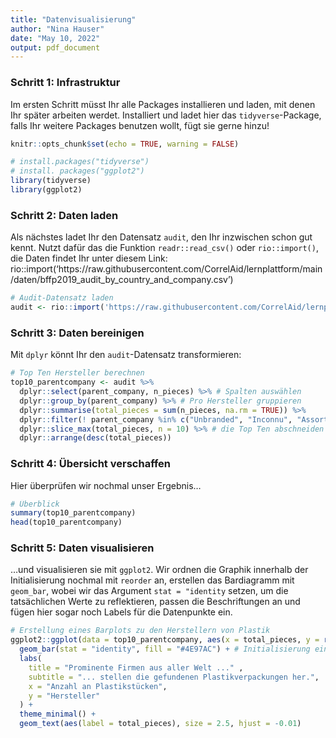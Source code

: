 ```yaml
---
title: "Datenvisualisierung"
author: "Nina Hauser"
date: "May 10, 2022"
output: pdf_document
---
```


### Schritt 1: Infrastruktur
Im ersten Schritt müsst Ihr alle Packages installieren und laden, mit denen Ihr später arbeiten werdet. Installiert und ladet hier das `tidyverse`-Package, falls Ihr weitere Packages benutzen wollt, fügt sie gerne hinzu!

```r
knitr::opts_chunk$set(echo = TRUE, warning = FALSE)

# install.packages("tidyverse")
# install. packages("ggplot2")
library(tidyverse)
library(ggplot2)
```


### Schritt 2: Daten laden
Als nächstes ladet Ihr den Datensatz `audit`, den Ihr inzwischen schon gut kennt. Nutzt dafür das die Funktion `readr::read_csv()` oder `rio::import()`, die Daten findet Ihr unter diesem Link: rio::import('https://raw.githubusercontent.com/CorrelAid/lernplattform/main/daten/bffp2019_audit_by_country_and_company.csv')

```r
# Audit-Datensatz laden
audit <- rio::import('https://raw.githubusercontent.com/CorrelAid/lernplattform/main/daten/bffp2019_audit_by_country_and_company.csv')
```


### Schritt 3: Daten bereinigen
Mit `dplyr` könnt Ihr den `audit`-Datensatz transformieren:
```r
# Top Ten Hersteller berechnen
top10_parentcompany <- audit %>%
  dplyr::select(parent_company, n_pieces) %>% # Spalten auswählen
  dplyr::group_by(parent_company) %>% # Pro Hersteller gruppieren
  dplyr::summarise(total_pieces = sum(n_pieces, na.rm = TRUE)) %>%
  dplyr::filter(! parent_company %in% c("Unbranded", "Inconnu", "Assorted"))  %>% # Unpassende Werte Filtern
  dplyr::slice_max(total_pieces, n = 10) %>% # die Top Ten abschneiden
  dplyr::arrange(desc(total_pieces))
```

### Schritt 4: Übersicht verschaffen
Hier überprüfen wir nochmal unser Ergebnis...
```r
# Überblick
summary(top10_parentcompany)
head(top10_parentcompany)
```

### Schritt 5: Daten visualisieren
...und visualisieren sie mit `ggplot2`. Wir ordnen die Graphik innerhalb der Initialisierung nochmal mit `reorder` an, erstellen das Bardiagramm mit `geom_bar`, wobei wir das Argument `stat = "identity` setzen, um die tatsächlichen Werte zu reflektieren, passen die Beschriftungen an und fügen hier sogar noch Labels für die Datenpunkte ein.
```r
# Erstellung eines Barplots zu den Herstellern von Plastik
ggplot2::ggplot(data = top10_parentcompany, aes(x = total_pieces, y = reorder(parent_company, total_pieces))) + # Plot auf Basis der bearbeiteten Daten inititalisieren und Reihenfolge sicherstellen
  geom_bar(stat = "identity", fill = "#4E97AC") + # Initialisierung eines Barplots mit absoluten Werten (stat = "identity") in der Farbe blau (#4E97AC)
  labs(
    title = "Prominente Firmen aus aller Welt ..." ,
    subtitle = "... stellen die gefundenen Plastikverpackungen her.",
    x = "Anzahl an Plastikstücken",
    y = "Hersteller"
  ) +
  theme_minimal() +
  geom_text(aes(label = total_pieces), size = 2.5, hjust = -0.01)
```

